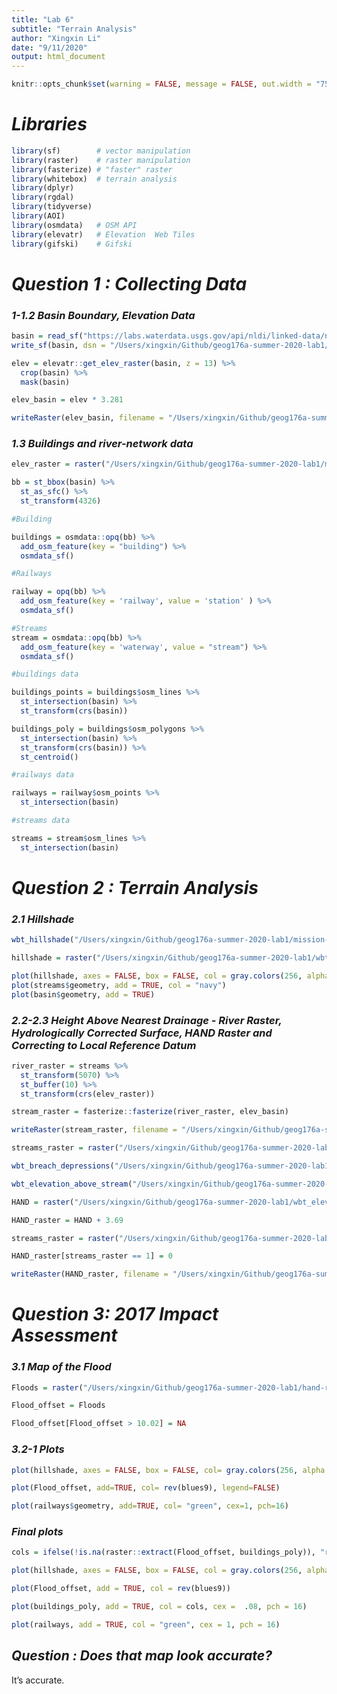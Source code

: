 ```yaml
---
title: "Lab 6"
subtitle: "Terrain Analysis"
author: "Xingxin Li"
date: "9/11/2020"
output: html_document
---
```


```r
knitr::opts_chunk$set(warning = FALSE, message = FALSE, out.width = "75%", fig.align = 'center')
```

# _Libraries_
```r
library(sf)        # vector manipulation
library(raster)    # raster manipulation
library(fasterize) # "faster" raster
library(whitebox)  # terrain analysis
library(dplyr)
library(rgdal)
library(tidyverse)
library(AOI)
library(osmdata)   # OSM API
library(elevatr)   # Elevation  Web Tiles
library(gifski)    # Gifski
```

# _Question 1 : Collecting Data_
### _1-1.2 Basin Boundary, Elevation Data_
```r
basin = read_sf("https://labs.waterdata.usgs.gov/api/nldi/linked-data/nwissite/USGS-11119750/basin/")
write_sf(basin, dsn = "/Users/xingxin/Github/geog176a-summer-2020-lab1/USGS-11119750.gpkg")

elev = elevatr::get_elev_raster(basin, z = 13) %>% 
  crop(basin) %>%
  mask(basin)

elev_basin = elev * 3.281

writeRaster(elev_basin, filename = "/Users/xingxin/Github/geog176a-summer-2020-lab1/mission-creek-basin-elev.tif", overwrite = TRUE)

```

### _1.3 Buildings and river-network data_
```r
elev_raster = raster("/Users/xingxin/Github/geog176a-summer-2020-lab1/mission-creek-basin-elev.tif")

bb = st_bbox(basin) %>%
  st_as_sfc() %>%
  st_transform(4326)

#Building

buildings = osmdata::opq(bb) %>% 
  add_osm_feature(key = "building") %>% 
  osmdata_sf()

#Railways

railway = opq(bb) %>% 
  add_osm_feature(key = 'railway', value = 'station' ) %>%
  osmdata_sf()

#Streams
stream = osmdata::opq(bb) %>% 
  add_osm_feature(key = 'waterway', value = "stream") %>%
  osmdata_sf() 

#buildings data

buildings_points = buildings$osm_lines %>% 
  st_intersection(basin) %>%
  st_transform(crs(basin)) 

buildings_poly = buildings$osm_polygons %>% 
  st_intersection(basin) %>%
  st_transform(crs(basin)) %>%
  st_centroid()

#railways data

railways = railway$osm_points %>% 
  st_intersection(basin) 

#streams data

streams = stream$osm_lines %>% 
  st_intersection(basin) 
```

# _Question 2 : Terrain Analysis_
### _2.1 Hillshade_
```r
wbt_hillshade("/Users/xingxin/Github/geog176a-summer-2020-lab1/mission-creek-basin-elev.tif","/Users/xingxin/Github/geog176a-summer-2020-lab1/wbt-hillside.tif")
```


```r
hillshade = raster("/Users/xingxin/Github/geog176a-summer-2020-lab1/wbt-hillside.tif")

plot(hillshade, axes = FALSE, box = FALSE, col = gray.colors(256, alpha = 0.5), main = "Hillshade", legend = FALSE)
plot(streams$geometry, add = TRUE, col = "navy")
plot(basin$geometry, add = TRUE)
```


### _2.2-2.3 Height Above Nearest Drainage - River Raster, Hydrologically Corrected Surface, HAND Raster and Correcting to Local Reference Datum_
```r
river_raster = streams %>%
  st_transform(5070) %>%
  st_buffer(10) %>%
  st_transform(crs(elev_raster))

stream_raster = fasterize::fasterize(river_raster, elev_basin)

writeRaster(stream_raster, filename = "/Users/xingxin/Github/geog176a-summer-2020-lab1/river-raster.tif", overwrite = TRUE)
```


```r
streams_raster = raster("/Users/xingxin/Github/geog176a-summer-2020-lab1/river-raster.tif")

wbt_breach_depressions("/Users/xingxin/Github/geog176a-summer-2020-lab1/mission-creek-basin-elev.tif","/Users/xingxin/Github/geog176a-summer-2020-lab1/hydro-corr-surf-elev.tif")

wbt_elevation_above_stream("/Users/xingxin/Github/geog176a-summer-2020-lab1/hydro-corr-surf-elev.tif","/Users/xingxin/Github/geog176a-summer-2020-lab1/river-raster.tif", "/Users/xingxin/Github/geog176a-summer-2020-lab1/wbt_elevation_above_stream.tif")

```


```r
HAND = raster("/Users/xingxin/Github/geog176a-summer-2020-lab1/wbt_elevation_above_stream.tif")

HAND_raster = HAND + 3.69

streams_raster = raster("/Users/xingxin/Github/geog176a-summer-2020-lab1/river-raster.tif")

HAND_raster[streams_raster == 1] = 0

writeRaster(HAND_raster, filename = "/Users/xingxin/Github/geog176a-summer-2020-lab1/hand-raster.tif", overwrite = TRUE)

```


# _Question 3: 2017 Impact Assessment_
### _3.1 Map of the Flood_
```r

Floods = raster("/Users/xingxin/Github/geog176a-summer-2020-lab1/hand-raster.tif")

Flood_offset = Floods

Flood_offset[Flood_offset > 10.02] = NA

```

### _3.2-1 Plots_
```r
plot(hillshade, axes = FALSE, box = FALSE, col= gray.colors(256, alpha = .5), legend=FALSE)

plot(Flood_offset, add=TRUE, col= rev(blues9), legend=FALSE)

plot(railways$geometry, add=TRUE, col= "green", cex=1, pch=16)
```


### _Final plots_
```r
cols = ifelse(!is.na(raster::extract(Flood_offset, buildings_poly)), "red", "black")

plot(hillshade, axes = FALSE, box = FALSE, col = gray.colors(256, alpha = 0.5), legend = FALSE, main = paste(sum(cols =="red"), "impacted building", "10.02 foot stage"), cex = 0.5)

plot(Flood_offset, add = TRUE, col = rev(blues9))

plot(buildings_poly, add = TRUE, col = cols, cex =  .08, pch = 16)

plot(railways, add = TRUE, col = "green", cex = 1, pch = 16)

```
## _Question : Does that map look accurate?_
It's accurate.




